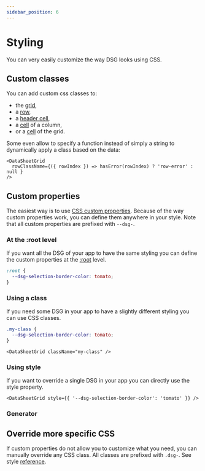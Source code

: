 ```yaml
---
sidebar_position: 6
---
```


# Styling

You can very easily customize the way DSG looks using CSS.

## Custom classes
You can add custom css classes to:
- the [grid](./api-reference/props#classname), 
- a [row](./api-reference/props#rowclassname), 
- a [header cell](./api-reference/columns#headerclassname), 
- a [cell](./api-reference/columns#cellclassname) of a column,
- or a [cell](./api-reference/props#cellclassname) of the grid.

Some even allow to specify a function instead of simply a string to dynamically apply a class based on the data:

```tsx
<DataSheetGrid
  rowClassName={({ rowIndex }) => hasError(rowIndex) ? 'row-error' : null }
/>
```

## Custom properties

The easiest way is to use [CSS custom properties](https://developer.mozilla.org/en-US/docs/Web/CSS/Using_CSS_custom_properties).
Because of the way custom properties work, you can define them anywhere in your style. Note that all custom properties
are prefixed with `--dsg-`.

### At the :root level
If you want all the DSG of your app to have the same styling you can define the custom properties at the
[:root](https://developer.mozilla.org/en-US/docs/Web/CSS/:root) level.

```css
:root {
  --dsg-selection-border-color: tomato;
}
```

### Using a class
If you need some DSG in your app to have a slightly different styling you can use CSS classes.


```css
.my-class {
  --dsg-selection-border-color: tomato;
}
```

```tsx
<DataSheetGrid className="my-class" />
```

### Using style
If you want to override a single DSG in your app you can directly use the style property.

```tsx
<DataSheetGrid style={{ '--dsg-selection-border-color': 'tomato' }} />
```

### Generator

<StyleGenerator />

## Override more specific CSS

If custom properties do not allow you to customize what you need, you can manually override any CSS class.
All classes are prefixed with `.dsg-`. See style [reference](https://github.com/nick-keller/react-datasheet-grid/blob/master/src/style.css).
